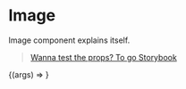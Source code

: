 
<Meta title="Components/Image" component={Image} />

# Image

Image component explains itself.

> [Wanna test the props? To go Storybook](http://storybook.skynexui.dev/?path=/docs/components-image--image-component)

<ArgsTable of={Image} />

<Canvas>
  <Story
    name="Image Component"
    args={{ ...Image.defaultProps, src: 'https://via.placeholder.com/300x300' }}
  >
    {(args) => <Image {...args} />}
  </Story>
</Canvas>